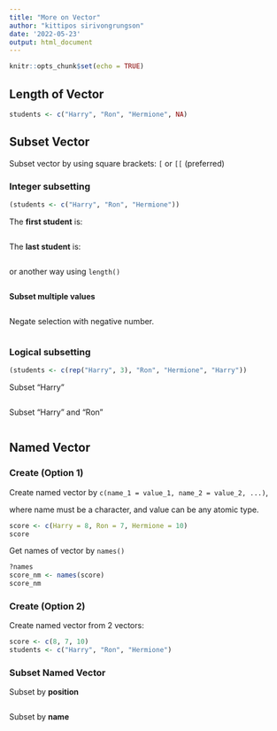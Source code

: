 ```yaml
---
title: "More on Vector"
author: "kittipos sirivongrungson"
date: '2022-05-23'
output: html_document
---
```


```r
knitr::opts_chunk$set(echo = TRUE)
```


## Length of Vector

```r
students <- c("Harry", "Ron", "Hermione", NA)
```

## Subset Vector

Subset vector by using square brackets: `[` or `[[` (preferred)


### Integer subsetting

```r
(students <- c("Harry", "Ron", "Hermione"))
```

The **first student** is:

```r

```

The **last student** is:


```r


```

or another way using `length()`

```r

```

**Subset multiple values**

```r

```

Negate selection with negative number.

```r

```





### Logical subsetting

```r
(students <- c(rep("Harry", 3), "Ron", "Hermione", "Harry"))
```


Subset "Harry"

```r


```

Subset "Harry" and "Ron"

```r


```

## Named Vector 

### Create (Option 1)

Create named vector by `c(name_1 = value_1, name_2 = value_2, ...)`,

where name must be a character, and value can be any atomic type.

```r
score <- c(Harry = 8, Ron = 7, Hermione = 10)
score
```

Get names of vector by `names()`

```r
?names
score_nm <- names(score)
score_nm
```


### Create (Option 2)

Create named vector from 2 vectors:

```r
score <- c(8, 7, 10)
students <- c("Harry", "Ron", "Hermione")


```

### Subset Named Vector

Subset by **position**

```r


```

Subset by **name**


```r


```


